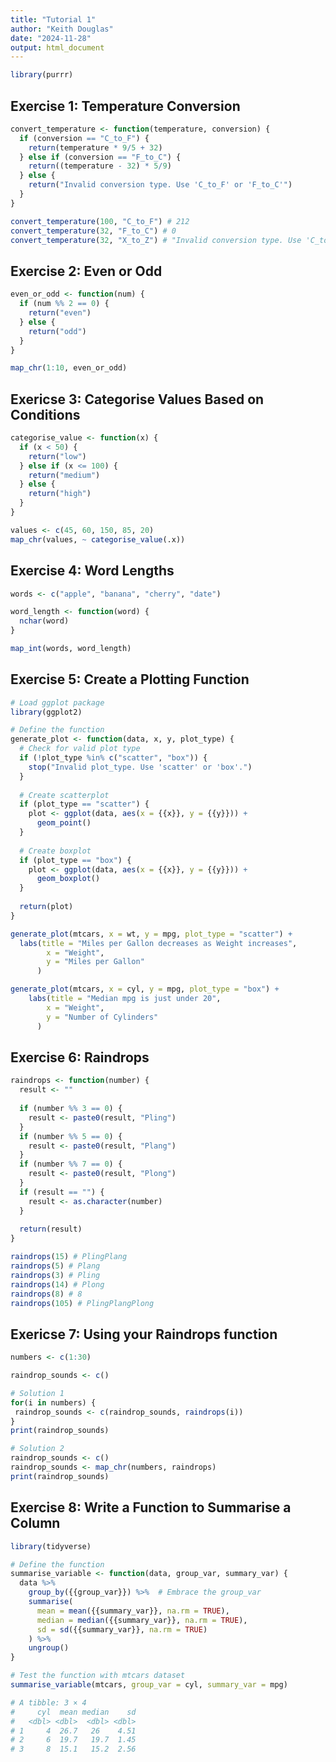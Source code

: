 ```yaml
---
title: "Tutorial 1"
author: "Keith Douglas"
date: "2024-11-28"
output: html_document
---
```


```r
library(purrr)
```


## Exercise 1: Temperature Conversion 

```r
convert_temperature <- function(temperature, conversion) {
  if (conversion == "C_to_F") {
    return(temperature * 9/5 + 32)
  } else if (conversion == "F_to_C") {
    return((temperature - 32) * 5/9)
  } else {
    return("Invalid conversion type. Use 'C_to_F' or 'F_to_C'")
  }
}

convert_temperature(100, "C_to_F") # 212
convert_temperature(32, "F_to_C") # 0
convert_temperature(32, "X_to_Z") # "Invalid conversion type. Use 'C_to_F' or 'F_to_C'"
```

## Exercise 2: Even or Odd

```r
even_or_odd <- function(num) {
  if (num %% 2 == 0) {
    return("even")
  } else {
    return("odd")
  }
}

map_chr(1:10, even_or_odd)
```

## Exericse 3: Categorise Values Based on Conditions

```r
categorise_value <- function(x) {
  if (x < 50) {
    return("low")
  } else if (x <= 100) {
    return("medium")
  } else {
    return("high")
  }
}

values <- c(45, 60, 150, 85, 20)
map_chr(values, ~ categorise_value(.x))
```

## Exercise 4: Word Lengths

```r
words <- c("apple", "banana", "cherry", "date")

word_length <- function(word) {
  nchar(word)
}

map_int(words, word_length)
```


## Exercise 5: Create a Plotting Function

```r
# Load ggplot package
library(ggplot2)

# Define the function
generate_plot <- function(data, x, y, plot_type) {
  # Check for valid plot type
  if (!plot_type %in% c("scatter", "box")) {
    stop("Invalid plot_type. Use 'scatter' or 'box'.")
  }
  
  # Create scatterplot
  if (plot_type == "scatter") {
    plot <- ggplot(data, aes(x = {{x}}, y = {{y}})) +
      geom_point()
  }
  
  # Create boxplot
  if (plot_type == "box") {
    plot <- ggplot(data, aes(x = {{x}}, y = {{y}})) +
      geom_boxplot()
  }
  
  return(plot)
}

generate_plot(mtcars, x = wt, y = mpg, plot_type = "scatter") +
  labs(title = "Miles per Gallon decreases as Weight increases",
        x = "Weight", 
        y = "Miles per Gallon"
      )

generate_plot(mtcars, x = cyl, y = mpg, plot_type = "box") +
    labs(title = "Median mpg is just under 20",
        x = "Weight", 
        y = "Number of Cylinders"
      )
```


## Exercise 6: Raindrops

```r
raindrops <- function(number) {
  result <- ""
  
  if (number %% 3 == 0) {
    result <- paste0(result, "Pling")
  } 
  if (number %% 5 == 0) {
    result <- paste0(result, "Plang")
  } 
  if (number %% 7 == 0) {
    result <- paste0(result, "Plong")
  } 
  if (result == "") {
    result <- as.character(number)
  }
  
  return(result)
}

raindrops(15) # PlingPlang
raindrops(5) # Plang
raindrops(3) # Pling
raindrops(14) # Plong
raindrops(8) # 8
raindrops(105) # PlingPlangPlong
```

## Exericse 7: Using your Raindrops function

```r
numbers <- c(1:30)

raindrop_sounds <- c()

# Solution 1
for(i in numbers) {
 raindrop_sounds <- c(raindrop_sounds, raindrops(i))
}
print(raindrop_sounds)

# Solution 2
raindrop_sounds <- c()
raindrop_sounds <- map_chr(numbers, raindrops)
print(raindrop_sounds)
```

## Exercise 8: Write a Function to Summarise a Column


```r
library(tidyverse)

# Define the function
summarise_variable <- function(data, group_var, summary_var) {
  data %>%
    group_by({{group_var}}) %>%  # Embrace the group_var
    summarise(
      mean = mean({{summary_var}}, na.rm = TRUE),
      median = median({{summary_var}}, na.rm = TRUE),
      sd = sd({{summary_var}}, na.rm = TRUE)
    ) %>%
    ungroup()
}

# Test the function with mtcars dataset
summarise_variable(mtcars, group_var = cyl, summary_var = mpg)

# A tibble: 3 × 4
#     cyl  mean median    sd
#   <dbl> <dbl>  <dbl> <dbl>
# 1     4  26.7   26    4.51
# 2     6  19.7   19.7  1.45
# 3     8  15.1   15.2  2.56
```
